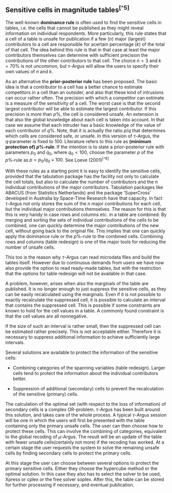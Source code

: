 ## Sensitive cells in magnitude tables^[^5]^

The well-known **dominance rule** is often used to find the sensitive cells in tables, i.e. the cells that cannot be published as they might reveal information on individual respondents. More particularly, this rule states that a cell of a table is unsafe for publication if a few ($n$) major (largest) contributors to a cell are responsible for acertain percentage ($k$) of the total of that cell. The idea behind this rule is that in that case at least the major contributors themselves can determine with sufficient precision the contributions of the other contributors to that cell. The choice $n=3$ and $k=70$% is not uncommon, but $\tau$-Argus will allow the users to specify their own values of $n$ and $k$.  

As an alternative the **prior-posterior rule** has been proposed. The basic idea is that a contributor to a cell has a better chance to estimate competitors in a cell than an outsider, and also that these kind of intrusions can occur rather often. The precision with which a competitor can estimate is a measure of the sensitivity of a cell. The worst case is that the second largest contributor will be able to estimate the largest contributor. If this precision is more than $p$%, the cell is considered unsafe. An extension is that also the global knowledge about each cell is taken into account. In that case we assume that each intruder has a basic knowledge of the value of each contributor of $q$%. Note, that it is actually the ratio $p/q$ that determines which cells are considered safe, or unsafe. In this version of $\tau$-Argus, the $q$‑parameter is fixed to $100$. Literature refers to this rule as **(minimum protection of) $p$%‑rule**. If the intention is to state a prior-posterior rule with parameters $p_0$ and $q_0$, where $q_0 < 100$, choose the parameter $p$ of the $p$%‑rule as $p = p_0/q_0 \times 100$. See Loeve (2001)^[^6]^  

With these rules as a starting point it is easy to identify the sensitive cells, provided that the tabulation package has the facility not only to calculate the cell totals, but also to calculate the number of contributors and the $n$ individual contributions of the major contributors. Tabulation packages like ABACUS (from Statistics Netherlands) and the package 'SuperCross' developed in Australia by Space-Time Research have that capacity. In fact $\tau$-Argus not only stores the sum of the $n$ major contributions for each cell, but the individual major contributions themselves. The reason for this is that this is very handy in case rows and columns etc. in a table are combined. By merging and sorting the sets of individual contributions of the cells to be combined, one can quickly determine the major contributions of the new cell, without going back to the original file. This implies that one can quickly apply the dominance rule or the $p$%-rule to the combined cells. Combining rows and columns (table redesign) is one of the major tools for reducing the number of unsafe cells.  

This too is the reason why $\tau$-Argus can read microdata files and build the tables itself. However due to continuous demands from users we have now also provide the option to read ready-made tables, but with the restriction that the options for table redesign will not be available in that case.  

A problem, however, arises when also the marginals of the table are published. It is no longer enough to just suppress the sensitive cells, as they can be easily recalculated using the marginals. Even if it is not possible to exactly recalculate the suppressed cell, it is possible to calculate an interval that contains the suppressed cell. This is possible if some constraints are known to hold for the cell values in a table. A commonly found constraint is that the cell values are all nonnegative.

If the size of such an interval is rather small, then the suppressed cell can be estimated rather precisely. This is not acceptable either. Therefore it is necessary to suppress additional information to achieve sufficiently large intervals.  

Several solutions are available to protect the information of the sensitive cells:

-   Combining categories of the spanning variables (table redesign). Larger cells tend to protect the information about the individual contributors better.

-   Suppression of additional (secondary) cells to prevent the recalculation of the sensitive (primary) cells.  

The calculation of the optimal set (with respect to the loss of information) of secondary cells is a complex OR-problem. $\tau$-Argus has been built around this solution, and takes care of the whole process. A typical $\tau$-Argus session will be one in which the users will first be presented with the table containing only the primary unsafe cells. The user can then choose how to protect these cells. This can involve the combining of categories, equivalent to the global recoding of $\mu$-Argus. The result will be an update of the table with fewer unsafe cells(certainly not more) if the recoding has worked. At a certain stage the user requests the system to solve the remaining unsafe cells by finding secondary cells to protect the primary cells.

At this stage the user can choose between several options to protect the primary sensitive cells. Either they choose the hypercube method or the optimal solution. In this case they also has to select the solver to be used, Xpress or cplex or the free solver soplex. After this, the table can be stored for further processing if necessary, and eventual publication.

